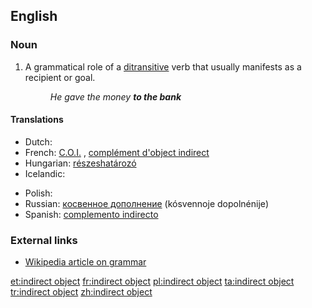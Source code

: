 ==English==
{{wikipedia}}

===Noun===
{{en-noun|sg=[[indirect]] [[object]]}}

# {{grammar}} A grammatical role of a [[ditransitive]] verb that usually manifests as a recipient or goal.
#: ''He gave the money '''to the bank'''''

====Translations====
{{trans-top|grammatical term}}
* Dutch: {{t-|nl|meewerkend voorwerp|n}}
* French: [[C.O.I.]] {{m}}, [[complément d'object indirect]] {{m}}
* Hungarian: [[részeshatározó]]
* Icelandic: {{t-|is|óbeint andlag|n}}
{{trans-mid}}
* Polish: {{t|pl|dopełnienie dalsze|n}}
* Russian: [[косвенное дополнение]] (kósvennoje dopolnénije) {{n}}
* Spanish: [[complemento indirecto]] {{m}}
{{trans-bottom}}

===External links===
* [[w:grammar|Wikipedia article on grammar]]

[[et:indirect object]]
[[fr:indirect object]]
[[pl:indirect object]]
[[ta:indirect object]]
[[tr:indirect object]]
[[zh:indirect object]]
